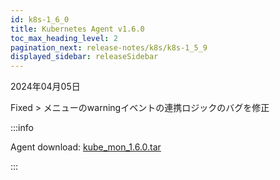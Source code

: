 ```yaml
---
id: k8s-1_6_0
title: Kubernetes Agent v1.6.0
toc_max_heading_level: 2
pagination_next: release-notes/k8s/k8s-1_5_9
displayed_sidebar: releaseSidebar
---
```


2024年04月05日

<p><Status>Fixed</Status> <Cmdname sid="side_cluster" className="uitext" /> &gt; <Cmdname sid="side_objectManifest" className="uitext" />メニューのwarningイベントの連携ロジックのバグを修正</p>

:::info

Agent download: [kube_mon_1.6.0.tar](https://repo.whatap.io/docker/kube_mon_1.6.0.tar)

:::
